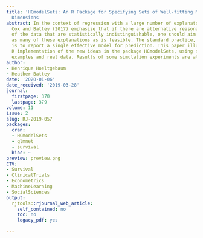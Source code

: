 ```yaml
---
title: 'HCmodelSets: An R Package for Specifying Sets of Well-fitting Models in High
  Dimensions'
abstract: In the context of regression with a large number of explanatory variables,
  Cox and Battey (2017) emphasize that if there are alternative reasonable explanations
  of the data that are statistically indistinguishable, one should aim to specify
  as many of these explanations as is feasible. The standard practice, by contrast,
  is to report a single effective model for prediction. This paper illustrates the
  R implementation of the new ideas in the package HCmodelSets, using simple reproducible
  examples and real data. Results of some simulation experiments are also reported.
author:
- Henrique Hoeltgebaum
- Heather Battey
date: '2020-01-06'
date_received: '2019-03-28'
journal:
  firstpage: 370
  lastpage: 379
volume: 11
issue: 2
slug: RJ-2019-057
packages:
  cran:
  - HCmodelSets
  - glmnet
  - survival
  bioc: ~
preview: preview.png
CTV:
- Survival
- ClinicalTrials
- Econometrics
- MachineLearning
- SocialSciences
output:
  rjtools::rjournal_web_article:
    self_contained: no
    toc: no
    legacy_pdf: yes

---
```

